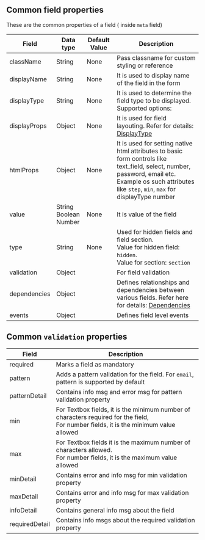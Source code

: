 ## Common field properties

These are the common properties of a field ( inside `meta` field)

| Field        | Data type                         | Default Value | Description                                                                                                                |
| ------------ | --------------------------------- | ------------- | -------------------------------------------------------------------------------------------------------------------------- |
| className    | String                            | None          | Pass classname for custom styling or reference                                                                             |
| displayName  | String                            | None          | It is used to display name of the field in the form                                                                        |
| displayType  | String                            | None          | It is used to determine the field type to be displayed. Supported options:                                                 |
| displayProps | Object                            | None          | It is used for field layouting. Refer for details: [DisplayType](/layouting/about)                                         |
| htmlProps    | Object                            | None          | It is used for setting native html attributes to basic form controls like text_field, select, number, password, email etc. <br /> Example os such attributes like `step`, `min`, `max` for displayType number |
| value        | String <br/> Boolean <br/> Number | None          | It is value of the field                                                                                                   |
| type         | String                            | None          | Used for hidden fields and field section. <br/>Value for hidden field: `hidden`. <br/> Value for section: `section`        |
| validation   | Object                            |               | For field validation                                                                                                       |
| dependencies | Object                            |               | Defines relationships and dependencies between various fields. Refer here for details: [Dependencies](/dependencies/about) |
| events       | Object                            |               | Defines field level events                                                                                                 |

## Common `validation` properties

| Field          | Description                                                                                                                                 |
| -------------- | ------------------------------------------------------------------------------------------------------------------------------------------- |
| required       | Marks a field as mandatory                                                                                                                  |
| pattern        | Adds a pattern validation for the field. For `email`, pattern is supported by default                                                       |
| patternDetail  | Contains info msg and error msg for pattern validation property                                                                             |
| min            | For Textbox fields, it is the minimum number of characters required for the field, <br/> For number fields, it is the minimum value allowed |
| max            | For Textbox fields it is the maximum number of characters allowed. <br/> For number fields, it is the maximum value allowed                 |
| minDetail      | Contains error and info msg for min validation property                                                                                     |
| maxDetail      | Contains error and info msg for max validation property                                                                                     |
| infoDetail     | Contains general info msg about the field                                                                                                   |
| requiredDetail | Contains info msgs about the required validation property                                                                                   |
